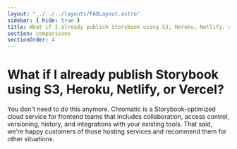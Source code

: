 ```yaml
---
layout: "../../../layouts/FAQLayout.astro"
sidebar: { hide: true }
title: What if I already publish Storybook using S3, Heroku, Netlify, or Vercel?
section: comparisons
sectionOrder: 4
---
```


# What if I already publish Storybook using S3, Heroku, Netlify, or Vercel?

You don't need to do this anymore. Chromatic is a Storybook-optimized cloud service for frontend teams that includes collaboration, access control, versioning, history, and integrations with your existing tools. That said, we're happy customers of those hosting services and recommend them for other situations.
